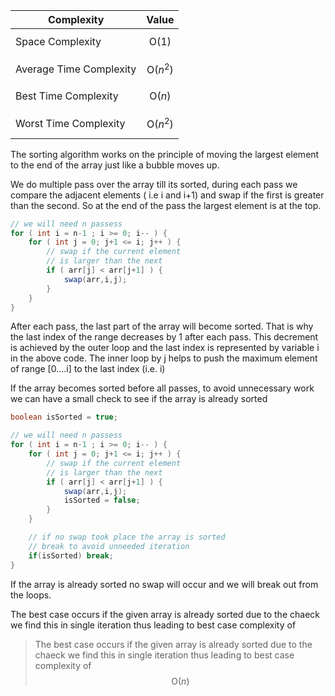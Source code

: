 | Complexity              | Value             |
| ----------------------- | ----------------- |
| Space Complexity        | $$\text{O}(1)$$   |
| Average Time Complexity | $$\text{O}(n^2)$$ |
| Best Time Complexity    | $$\text{O}(n)$$   |
| Worst Time Complexity   | $$\text{O}(n^2)$$ |

The sorting algorithm works on the principle of moving the largest element to the end of the array just like a bubble moves up.

We do multiple pass over the array till its sorted, during each pass we compare the adjacent elements ( i.e i and i+1) and swap if the first is greater than the second. So at the end of the pass the largest element is at the top.

```java {6-8}
// we will need n passess
for ( int i = n-1 ; i >= 0; i-- ) {
    for ( int j = 0; j+1 <= i; j++ ) {
        // swap if the current element
        // is larger than the next
        if ( arr[j] < arr[j+1] ) {
            swap(arr,i,j);
        }
    }
}
```

After each pass, the last part of the array will become sorted. That is why the last index of the range decreases by 1 after each pass. This decrement is achieved by the outer loop and the last index is represented by variable i in the above code.
The inner loop by j helps to push the maximum element of range [0….i] to the last index (i.e. i)

If the array becomes sorted before all passes, to avoid unnecessary work we can have a small check to see if the array is already sorted

```java {9-10}
boolean isSorted = true;

// we will need n passess
for ( int i = n-1 ; i >= 0; i-- ) {
    for ( int j = 0; j+1 <= i; j++ ) {
        // swap if the current element
        // is larger than the next
        if ( arr[j] < arr[j+1] ) {
            swap(arr,i,j);
            isSorted = false;
        }
    }

    // if no swap took place the array is sorted
    // break to avoid unneeded iteration
    if(isSorted) break;
}
```

If the array is already sorted no swap will occur and we will break out from the loops.

The best case occurs if the given array is already sorted due to the chaeck we find this in single iteration thus leading to best case complexity of

> The best case occurs if the given array is already sorted due to the chaeck we find this in single iteration thus leading to best case complexity of $$\text{O}(n)$$
